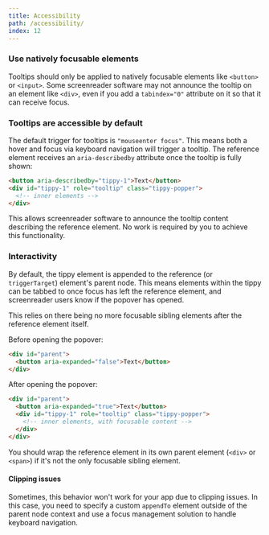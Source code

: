 ```yaml
---
title: Accessibility
path: /accessibility/
index: 12
---
```


### Use natively focusable elements

Tooltips should only be applied to natively focusable elements like `<button>`
or `<input>`. Some screenreader software may not announce the tooltip on an
element like `<div>`, even if you add a `tabindex="0"` attribute on it so that
it can receive focus.

### Tooltips are accessible by default

The default trigger for tooltips is `"mouseenter focus"`. This means both a
hover and focus via keyboard navigation will trigger a tooltip. The reference
element receives an `aria-describedby` attribute once the tooltip is fully
shown:

```html
<button aria-describedby="tippy-1">Text</button>
<div id="tippy-1" role="tooltip" class="tippy-popper">
  <!-- inner elements -->
</div>
```

This allows screenreader software to announce the tooltip content describing the
reference element. No work is required by you to achieve this functionality.

### Interactivity

By default, the tippy element is appended to the reference (or `triggerTarget`)
element's parent node. This means elements within the tippy can be tabbed to
once focus has left the reference element, and screenreader users know if the
popover has opened.

This relies on there being no more focusable sibling elements after the
reference element itself.

Before opening the popover:

```html
<div id="parent">
  <button aria-expanded="false">Text</button>
</div>
```

After opening the popover:

```html
<div id="parent">
  <button aria-expanded="true">Text</button>
  <div id="tippy-1" role="tooltip" class="tippy-popper">
    <!-- inner elements, with focusable content -->
  </div>
</div>
```

You should wrap the reference element in its own parent element (`<div>` or
`<span>`) if it's not the only focusable sibling element.

#### Clipping issues

Sometimes, this behavior won't work for your app due to clipping issues. In this
case, you need to specify a custom `appendTo` element outside of the parent node
context and use a focus management solution to handle keyboard navigation.
